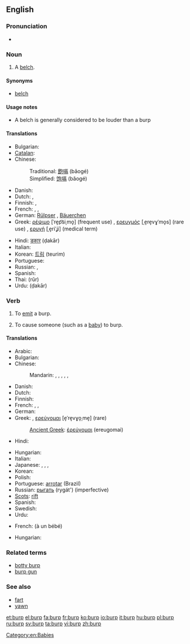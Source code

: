 ==English==

===Pronunciation===
* {{rhymes|ɜː(r)p}}

===Noun===
{{en-noun}}

# A [[belch]].

====Synonyms====
* [[belch]]

====Usage notes====
* A belch is generally considered to be louder than a burp

====Translations====
{{trans-top|a belch}}
* Bulgarian: {{t|bg|оригване}}
* [[Catalan]]: {{t|ca|rot|m}}
* Chinese:
*: Traditional: [[飽嗝]] (bǎogé)
*: Simplified: [[饱嗝]] (bǎogé)
* Danish: {{t-|da|bøvs|n|c}}
* Dutch: {{t+|nl|boer}}, {{t+|nl|oprisping}}
* Finnish: {{t-|fi|röyhtäys}}, {{t-|fi|röyhtäisy}}
* French: {{t+|fr|rot|m}}, {{t+|fr|renvoi|m}}, {{t|fr|éructation|f}}
* German: [[Rülpser]] {{m}}, [[Bäuerchen]] {{n}}
* Greek: [[ρέψιμο]] [ˈre̞p͡siˌmo̞] (frequent use) {{n}}, [[ερευγμός]] [ˌe̞re̞vɣˈmo̞s] (rare use) {{m}}, [[ερυγή]] [ˌe̞riˈʝi] (medical term) {{f}}
{{trans-mid}}
* Hindi: [[डकार]] (ḍakār) {{f}}
* Italian: {{t+|it|rutto|m}}
* Korean: [[트림]] (teurim)
* Portuguese: {{t|pt|arroto|m}}
* Russian: {{t|ru|отрыжка|f|tr=otrýžka}},  {{t|ru|рыгание|n|tr=rygánije}}
* Spanish: {{t+|es|eructo|m}}
* Thai: {{Thai|[[เรอ]]}} (rŭr)
* Urdu: {{ur-Arab|[[ڈکار]]}} (ḍakār) {{f}}
{{trans-bottom}}

===Verb===
{{en-verb}}

# {{intransitive}} To [[emit]] a burp.
# {{transitive}} To cause someone (such as a [[baby]]) to burp.

====Translations====
{{trans-top|to emit a burp}}
* Arabic: {{t|ar|تجشؤ|tr=tajashshu'a}}
* Bulgarian: {{t|bg|оригвам се|tr=origvam se}}
* Chinese:
*: Mandarin: {{t|cmn|打嗝|tr=dǎ gé|sc=Hani}}, {{t|cmn|噯氣|sc=Hani}},  {{t|cmn|嗳气|tr=ǎiqì|sc=Hani}},  {{t|cmn|飽嗝|sc=Hani}},  {{t|cmn|饱嗝|tr=bǎogé|sc=Hani}},  {{t-|cmn|嗝|tr=gé|sc=Hani}}
* Danish: {{t-|da|bøvse}}
* Dutch: {{t+|nl|boeren}}
* Finnish: {{t-|fi|röyhtäistä}}
* French: {{t+|fr|roter}}, {{t|fr|faire un rot}}, {{t|fr|éructer}}
* German: {{t+|de|rülpsen}}
* Greek: {{t+|el|ρεύομαι|revomai}}, [[ερεύγομαι]] [e̞ˈre̞vɣo̞ˌme̞] (rare)
*: [[Ancient Greek]]: [[ἐρεύγομαι]] (ereugomai)
* Hindi: {{t|hi|डकारना|tr=ḍakārnā|xs=Hindi}}
{{trans-mid}}
* Hungarian: {{t|hu|böfög}}
* Italian: {{t-|it|ruttare}}
* Japanese: {{t+|ja|げっぷ|alt=げっぷする|tr=geppu-suru}},  {{t|ja|うっぷ|alt=うっぷする|tr=uppu-suru}},  {{t+|ja|おくび|alt=おくびする|tr=okubi-suru}},  {{t|ja|噫気|alt=噫気する |tr=あいきする , aiki-suru}}
* Korean: {{t+|ko|트림|alt=트림하다 |tr=teurim-hada|sc=Hang}}
* Polish: {{t+|pl|bekać}}
* Portuguese: [[arrotar]] (Brazil)
* Russian: [[рыгать]] (rygát') (imperfective)
* [[Scots]]: [[rift#Scots|rift]]
* Spanish: {{t+|es|eructar}}
* Swedish: {{t+|sv|rapa}}
* Urdu: {{t|ur|ڈکارنا|tr=ḍakārnā|xs=Urdu}}
{{trans-bottom}}

{{trans-top|to burp someone}}
* French: {{t+|fr|faire}} {{t|fr|faire son rot}} (à un bébé)
{{trans-mid}}
* Hungarian: {{t|hu|büfiztet}}
{{trans-bottom}}

===Related terms===
* [[botty burp]]
* [[burp gun]]

===See also===
* [[fart]] <!-- emit air at the other end -->
* [[yawn]] <!-- intake air, rather than emit -->

[[Category:en:Babies]]

[[et:burp]]
[[el:burp]]
[[fa:burp]]
[[fr:burp]]
[[ko:burp]]
[[io:burp]]
[[it:burp]]
[[hu:burp]]
[[pl:burp]]
[[ru:burp]]
[[sv:burp]]
[[ta:burp]]
[[vi:burp]]
[[zh:burp]]